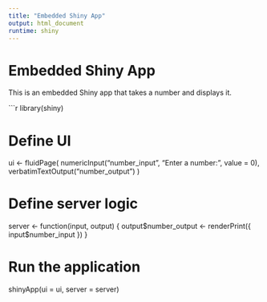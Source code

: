```yaml
---
title: "Embedded Shiny App"
output: html_document
runtime: shiny
---
```


# Embedded Shiny App

This is an embedded Shiny app that takes a number and displays it.

```r
library(shiny)

# Define UI
ui <- fluidPage(
  numericInput("number_input", "Enter a number:", value = 0),
  verbatimTextOutput("number_output")
)

# Define server logic
server <- function(input, output) {
  output$number_output <- renderPrint({
    input$number_input
  })
}

# Run the application
shinyApp(ui = ui, server = server)
